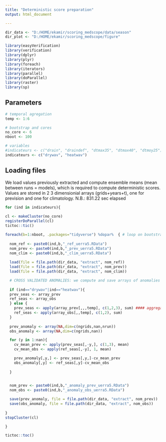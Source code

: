 ```yaml
---
title: "Deterministic score preparation"
output: html_document

---
```


```r

dir_data <- "D:/HOME/ekamir/scoring_medscope/data/season" 
dir_plot <- "D:/HOME/ekamir/scoring_medscope/figure"

library(easyVerification)
library(verification)
library(dplyr)
library(plyr)
library(foreach)
library(iterators)
library(parallel)
library(doParallel)
library(raster)
library(sp)

```
## Parameters 

```r

# temporal agregation
temp <- 1:6

# bootstrap and cores
no_core <- 6
nboot <- 100

# variables
#indicateurs <- c("drain", "draindef", "dtmax35", "dtmax40", "dtmoy25") #
indicateurs <- c("drywav", "heatwav")

```
## Loading files

We load values previously extracted and compute ensemble means (mean between runs = models), which is required to compute deterministic scores. Values are stored in 2 3 dimensionial arrays (grids+years+t), one for prevision and one for climatology.
N.B.: 831.22 sec elapsed

```r

for (ind in indicateurs){
  
cl <- makeCluster(no_core)
registerDoParallel(cl)
tictoc::tic()

foreach(b=1:nboot, .packages="tidyverse") %dopar%  { # loop on bootstrap samples
  
  nom_ref <- paste0(ind,b,"_ref_uerra5.RData")
  nom_prev <- paste0(ind,b,"_prev_uerra5.RData")
  nom_clim <- paste0(ind,b,"_clim_uerra5.RData")
  
  load(file = file.path(dir_data, "extract", nom_ref))
  load(file = file.path(dir_data, "extract", nom_prev))
  load(file = file.path(dir_data, "extract", nom_clim))

  # CROSS VALIDATED ANOMALIES: we compute and save arrays of anomalies using cross validation scheme
  
  if (ind=="drywav"|ind=="heatwav"){
  prev_seas <- array_prev 
  ref_seas <- array_obs
  } else {  
    prev_seas <- apply(array_prev[,,,temp], c(1,2,3), sum) #### aggregation method to be changed!!
    ref_seas <- apply(array_obs[,,temp], c(1,2), sum)
  }
  
  prev_anomaly <- array(NA,dim=c(ngrids,nan,nrun))
  obs_anomaly <- array(NA,dim=c(ngrids,nan))

  for (y in 1:nan){
    cv_mean_prev <- apply(prev_seas[,-y,], c(1,3), mean)
    cv_mean_obs <- apply(ref_seas[,-y], 1, mean)

    prev_anomaly[,y,] <- prev_seas[,y,]-cv_mean_prev
    obs_anomaly[,y] <- ref_seas[,y]-cv_mean_obs
    
  }
  

  nom_prev <- paste0(ind,b,"_anomaly_prev_uerra5.RData")
  nom_obs <- paste0(ind,b,"_anomaly_obs_uerra5.RData")

  save(prev_anomaly, file = file.path(dir_data, "extract", nom_prev))
  save(obs_anomaly, file = file.path(dir_data, "extract", nom_obs))
  
}
stopCluster(cl)

}

tictoc::toc() 

```





